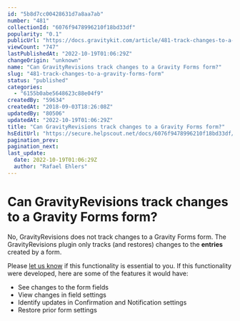 ```yaml
---
id: "5b8d7cc00428631d7a8aa7ab"
number: "481"
collectionId: "6076f9478996210f18bd33df"
popularity: "0.1"
publicUrl: "https://docs.gravitykit.com/article/481-track-changes-to-a-gravity-forms-form"
viewCount: "747"
lastPublishedAt: "2022-10-19T01:06:29Z"
changeOrigin: "unknown"
name: "Can GravityRevisions track changes to a Gravity Forms form?"
slug: "481-track-changes-to-a-gravity-forms-form"
status: "published"
categories: 
  - "6155b0abe5648623c88e04f9"
createdBy: "59634"
createdAt: "2018-09-03T18:26:08Z"
updatedBy: "80506"
updatedAt: "2022-10-19T01:06:29Z"
title: "Can GravityRevisions track changes to a Gravity Forms form?"
hsEditUrl: "https://secure.helpscout.net/docs/6076f9478996210f18bd33df/article/5b8d7cc00428631d7a8aa7ab"
pagination_prev: 
pagination_next: 
last_update:
  date: 2022-10-19T01:06:29Z
  author: "Rafael Ehlers"
---
```


# Can GravityRevisions track changes to a Gravity Forms form?

No, GravityRevisions does not track changes to a Gravity Forms form. The GravityRevisions plugin only tracks (and restores) changes to the **entries** created by a form.

Please [let us know](https://www.gravitykit.com/support/) if this functionality is essential to you. If this functionality were developed, here are some of the features it would have:

- See changes to the form fields
- View changes in field settings
- Identify updates in Confirmation and Notification settings
- Restore prior form settings